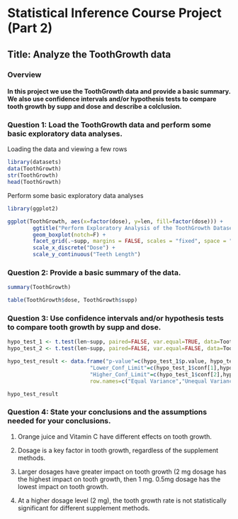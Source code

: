 # Statistical Inference Course Project (Part 2)
## Title: Analyze the ToothGrowth data
### Overview
#### In this project we use the ToothGrowth data and provide a basic summary. We also use confidence intervals and/or hypothesis tests to compare tooth growth by supp and dose and describe a colclusion.

### Question 1: Load the ToothGrowth data and perform some basic exploratory data analyses.
Loading the data and viewing a few rows

```r
library(datasets)
data(ToothGrowth)
str(ToothGrowth)
head(ToothGrowth)
```
Perform some basic exploratory data analyses

```r
library(ggplot2)

ggplot(ToothGrowth, aes(x=factor(dose), y=len, fill=factor(dose))) +
        ggtitle("Perform Exploratory Analysis of the ToothGrowth Dataset") +
        geom_boxplot(notch=F) +
        facet_grid(.~supp, margins = FALSE, scales = "fixed", space = "fixed") +
        scale_x_discrete("Dose") +   
        scale_y_continuous("Teeth Length")
```

### Question 2: Provide a basic summary of the data.
```r
summary(ToothGrowth)

table(ToothGrowth$dose, ToothGrowth$supp)

```
### Question 3: Use confidence intervals and/or hypothesis tests to compare tooth growth by supp and dose.

```r
hypo_test_1 <- t.test(len~supp, paired=FALSE, var.equal=TRUE, data=ToothGrowth)
hypo_test_2 <- t.test(len~supp, paired=FALSE, var.equal=FALSE, data=ToothGrowth)

hypo_test_result <- data.frame("p-value"=c(hypo_test_1$p.value, hypo_test_2$p.value),
                          "Lower_Conf_Limit"=c(hypo_test_1$conf[1],hypo_test_2$conf[1]),
                          "Higher_Conf_Limit"=c(hypo_test_1$conf[2],hypo_test_2$conf[2]),
                          row.names=c("Equal Variance","Unequal Variance"))

hypo_test_result

```

### Question 4: State your conclusions and the assumptions needed for your conclusions.

1.  Orange juice and Vitamin C have different effects on tooth growth.

2. Dosage is a key factor in tooth growth, regardless of the supplement methods.

3. Larger dosages have greater impact on tooth growth (2 mg dosage has the highest impact on tooth growth, then 1 mg. 0.5mg dosage has the lowest impact on tooth growth.

4. At a higher dosage level (2 mg), the tooth growth rate is not statistically significant for different supplement methods.